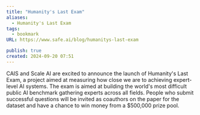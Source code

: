```yaml
---
title: "Humanity's Last Exam"
aliases:
  - Humanity's Last Exam
tags:
  - bookmark
URL: https://www.safe.ai/blog/humanitys-last-exam

publish: true
created: 2024-09-20 07:51
---
```




‍CAIS and Scale AI are excited to announce the launch of Humanity's Last Exam, a project aimed at measuring how close we are to achieving expert-level AI systems. The exam is aimed at building the world's most difficult public AI benchmark gathering experts across all fields. People who submit successful questions will be invited as coauthors on the paper for the dataset and have a chance to win money from a $500,000 prize pool.